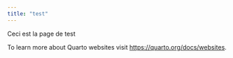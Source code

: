 ```yaml
---
title: "test"
---
```


Ceci est la page de test

To learn more about Quarto websites visit <https://quarto.org/docs/websites>.


```python

```